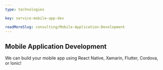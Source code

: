 ```yaml
---
type: technologies

key: service-mobile-app-dev

readMoreSlug: consulting/Mobile-Application-Development
---
```


## Mobile Application Development

We can build your mobile app using React Native, Xamarin, Flutter, Cordova, or Ionic!
